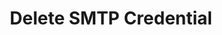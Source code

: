 ---
title: "Delete SMTP Credential"
sidebarTitle: "Delete SMTP Credential"
openapi: "/openapi.yaml DELETE /v2/accounts/{account_id}/smtp-credentials/{smtp_credential_id}"
---
